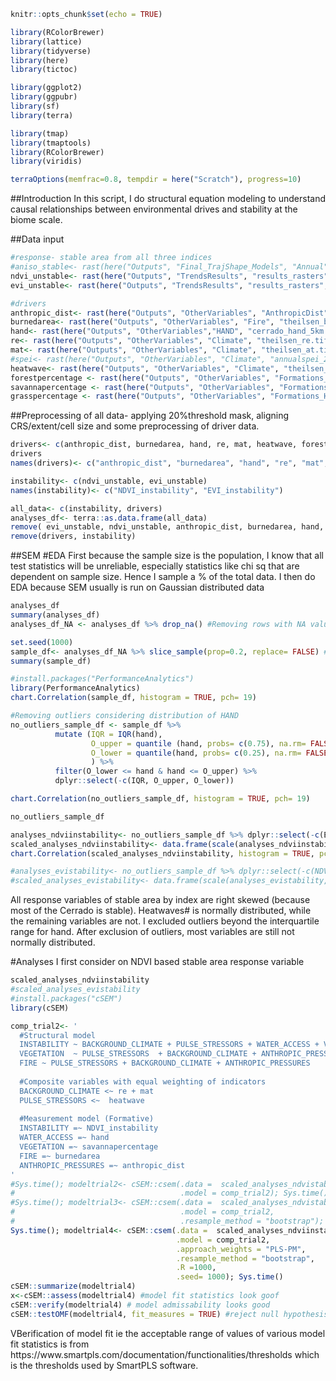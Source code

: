 ```r
knitr::opts_chunk$set(echo = TRUE)
```

```r
library(RColorBrewer)
library(lattice)
library(tidyverse)
library(here)
library(tictoc)

library(ggplot2)
library(ggpubr)
library(sf)
library(terra)

library(tmap)
library(tmaptools)
library(RColorBrewer)
library(viridis)

terraOptions(memfrac=0.8, tempdir = here("Scratch"), progress=10)
```

##Introduction
In this script, I do structural equation modeling to understand causal relationships between 
environmental drives and stability at the biome scale.

##Data input
```r
#response- stable area from all three indices
#aniso_stable<- rast(here("Outputs", "Final_TrajShape_Models", "Annual", "agg_stability_am_11_trajresults.tif"))
ndvi_unstable<- rast(here("Outputs", "TrendsResults", "results_rasters", "monthly" ,"monthlyswin11_ndvi_unstablearea.tif"))
evi_unstable<- rast(here("Outputs", "TrendsResults", "results_rasters", "monthly" ,"monthlyswin11_evi_unstablearea.tif"))

#drivers
anthropic_dist<- rast(here("Outputs", "OtherVariables", "AnthropicDist", "5km_meandist_20thresholdsanthropicpixel.tif"))
burnedarea<- rast(here("Outputs", "OtherVariables", "Fire", "theilsen_burnedarea.tif"))
hand<- rast(here("Outputs", "OtherVariables","HAND", "cerrado_hand_5km.tif"))
re<- rast(here("Outputs", "OtherVariables", "Climate", "theilsen_re.tif"))
mat<- rast(here("Outputs", "OtherVariables", "Climate", "theilsen_at.tif"))
#spei<- rast(here("Outputs", "OtherVariables", "Climate", "annualspei_2002_2021.tif"))
heatwave<- rast(here("Outputs", "OtherVariables", "Climate", "theilsen_heatwaves.tif"))
forestpercentage <- rast(here("Outputs", "OtherVariables", "Formations_Heterogeniety", "theilsen_forestpercentage.tif"))
savannapercentage <- rast(here("Outputs", "OtherVariables", "Formations_Heterogeniety", "theilsen_savannapercentage.tif"))
grasspercentage <- rast(here("Outputs", "OtherVariables", "Formations_Heterogeniety", "theilsen_grasspercentage.tif"))

```

##Preprocessing of all data- applying 20%threshold mask, aligning CRS/extent/cell size
and some preprocessing of driver data.

```r
drivers<- c(anthropic_dist, burnedarea, hand, re, mat, heatwave, forestpercentage, savannapercentage, grasspercentage)
drivers
names(drivers)<- c("anthropic_dist", "burnedarea", "hand", "re", "mat", "heatwave", "forestpercentage", "savannapercentage", "grasspercentage")

instability<- c(ndvi_unstable, evi_unstable)
names(instability)<- c("NDVI_instability", "EVI_instability")

all_data<- c(instability, drivers)
analyses_df<- terra::as.data.frame(all_data)
remove( evi_unstable, ndvi_unstable, anthropic_dist, burnedarea, hand, re, mat, heatwave, forestpercentage, savannapercentage, grasspercentage)
remove(drivers, instability)
```


##SEM
#EDA
First because the sample size is the population, I know that all test statistics will
be unreliable, especially statistics like chi sq that are dependent on sample size. 
Hence I sample a % of the total data. I then do EDA because SEM usually
is run on Gaussian distributed data
```r
analyses_df
summary(analyses_df)
analyses_df_NA <- analyses_df %>% drop_na() #Removing rows with NA values. Lost 1.8% of rows

set.seed(1000)
sample_df<- analyses_df_NA %>% slice_sample(prop=0.2, replace= FALSE) #10% randomly sampled
summary(sample_df)

#install.packages("PerformanceAnalytics")
library(PerformanceAnalytics)
chart.Correlation(sample_df, histogram = TRUE, pch= 19)

#Removing outliers considering distribution of HAND
no_outliers_sample_df <- sample_df %>% 
          mutate (IQR = IQR(hand),
                  O_upper = quantile (hand, probs= c(0.75), na.rm= FALSE)+ 1.5*IQR,
                  O_lower = quantile(hand, probs= c(0.25), na.rm= FALSE) - 1.5*IQR
                  ) %>% 
          filter(O_lower <= hand & hand <= O_upper) %>%
          dplyr::select(-c(IQR, O_upper, O_lower))

chart.Correlation(no_outliers_sample_df, histogram = TRUE, pch= 19)

no_outliers_sample_df

analyses_ndviinstability<- no_outliers_sample_df %>% dplyr::select(-c(EVI_instability))
scaled_analyses_ndviinstability<- data.frame(scale(analyses_ndviinstability, center= TRUE, scale= TRUE)) 
chart.Correlation(scaled_analyses_ndviinstability, histogram = TRUE, pch= 19)

#analyses_evistability<- no_outliers_sample_df %>% dplyr::select(-c(NDVI_stability))
#scaled_analyses_evistability<- data.frame(scale(analyses_evistability, center= TRUE, scale= TRUE)) 

```
All response variables of stable area by index are right skewed (because most of the Cerrado is stable).
Heatwaves# is normally distributed, while the remaining variables are not. I excluded outliers beyond the 
interquartile range for hand. After exclusion of outliers, most variables are still not normally distributed. 

#Analyses
I first consider on NDVI based stable area response variable
```r
scaled_analyses_ndviinstability
#scaled_analyses_evistability
#install.packages("cSEM")
library(cSEM)

comp_trial2<- '
  #Structural model
  INSTABILITY ~ BACKGROUND_CLIMATE + PULSE_STRESSORS + WATER_ACCESS + VEGETATION + ANTHROPIC_PRESSURES + FIRE
  VEGETATION  ~ PULSE_STRESSORS  + BACKGROUND_CLIMATE + ANTHROPIC_PRESSURES
  FIRE ~ PULSE_STRESSORS + BACKGROUND_CLIMATE + ANTHROPIC_PRESSURES
  
  #Composite variables with equal weighting of indicators
  BACKGROUND_CLIMATE <~ re + mat
  PULSE_STRESSORS <~  heatwave
  
  #Measurement model (Formative)
  INSTABILITY =~ NDVI_instability
  WATER_ACCESS =~ hand
  VEGETATION =~ savannapercentage 
  FIRE =~ burnedarea
  ANTHROPIC_PRESSURES =~ anthropic_dist
'
#Sys.time(); modeltrial2<- cSEM::csem(.data =  scaled_analyses_ndvistability %>% dplyr::select(-c(forestpercentage, grasspercentage)), 
#                                     .model = comp_trial2); Sys.time()
#Sys.time(); modeltrial3<- cSEM::csem(.data =  scaled_analyses_ndvistability %>% dplyr::select(-c(forestpercentage, grasspercentage)), 
#                                     .model = comp_trial2, 
#                                     .resample_method = "bootstrap"); Sys.time()
Sys.time(); modeltrial4<- cSEM::csem(.data =  scaled_analyses_ndviinstability, 
                                     .model = comp_trial2, 
                                     .approach_weights = "PLS-PM",
                                     .resample_method = "bootstrap",
                                     .R =1000,
                                     .seed= 1000); Sys.time()
cSEM::summarize(modeltrial4)
x<-cSEM::assess(modeltrial4) #model fit statistics look goof
cSEM::verify(modeltrial4) # model admissability looks good
cSEM::testOMF(modeltrial4, fit_measures = TRUE) #reject null hypothesis, so model fit to observed data is poor

```

VBerification of model fit ie the acceptable range of values of various model fit statistics is from 
https://www.smartpls.com/documentation/functionalities/thresholds
which is the thresholds used by SmartPLS software. 
